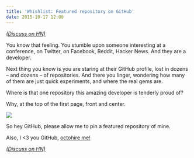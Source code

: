 ```yaml
---
title: 'Whishlist: Featured repository on GitHub'
date: 2015-10-17 12:00
---
```



[_(Discuss on HN)_](https://news.ycombinator.com/item?id=10403970)

You know that feeling. You stumble upon someone interesting at a conference, on Twitter, on Facebook, Reddit, Hacker News.
And they are a developer.

Next thing you know is you are staring at their GitHub profile, lost in dozens – and dozens – of repositories.
And there you linger, wondering how many of them are just quick experiments, and where the real gems are.

Where is that one repository this amazing developer is tenderly proud of?

Why, at the top of the first page, front and center.

<UiFigureWithCaption caption="Wish this wasn't just the outcome of 30 minutes in Photoshop...">

![](../assets/images/posts/2015-10-17-github-featured-repository/contributions.png)

</UiFigureWithCaption>

So hey GitHub, please allow me to pin a featured repository of mine.

Also, I <3 you GitHub, [octohire me!](http://octohire.me)

[_(Discuss on HN)_](https://news.ycombinator.com/item?id=10403970)
